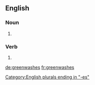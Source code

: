 ==English==

===Noun===
{{head|en|plural}}

# {{plural of|greenwash|lang=en|nocat=1}}

===Verb===
{{head|en}}

# {{en-third-person singular of|greenwash}}

[[Category:English plurals ending in "-es"]]

[[de:greenwashes]]
[[fr:greenwashes]]